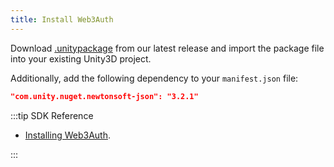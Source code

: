 ```yaml
---
title: Install Web3Auth
---
```


Download [.unitypackage](https://github.com/Web3Auth/web3auth-unity-sdk/releases) from our latest
release and import the package file into your existing Unity3D project.

Additionally, add the following dependency to your `manifest.json` file:

```json
"com.unity.nuget.newtonsoft-json": "3.2.1"
```

:::tip SDK Reference

- [Installing Web3Auth](/sdk/pnp/unity/install).

:::
